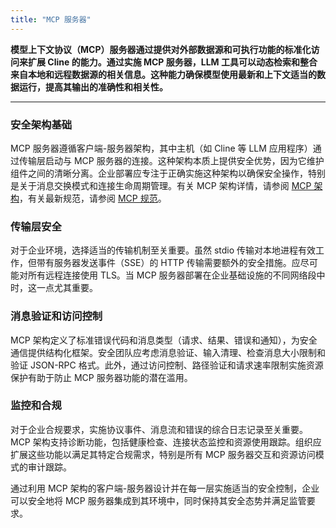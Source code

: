 ```yaml
---
title: "MCP 服务器"
---
```


**模型上下文协议（MCP）服务器通过提供对外部数据源和可执行功能的标准化访问来扩展 Cline 的能力。通过实施 MCP 服务器，LLM 工具可以动态检索和整合来自本地和远程数据源的相关信息。这种能力确保模型使用最新和上下文适当的数据运行，提高其输出的准确性和相关性。**

---

### 安全架构基础

MCP 服务器遵循客户端-服务器架构，其中主机（如 Cline 等 LLM 应用程序）通过传输层启动与 MCP 服务器的连接。这种架构本质上提供安全优势，因为它维护组件之间的清晰分离。企业部署应专注于正确实施这种架构以确保安全操作，特别是关于消息交换模式和连接生命周期管理。有关 MCP 架构详情，请参阅 [MCP 架构](https://modelcontextprotocol.io/docs/concepts/architecture)，有关最新规范，请参阅 [MCP 规范](https://spec.modelcontextprotocol.io/specification/2024-11-05/)。

### 传输层安全

对于企业环境，选择适当的传输机制至关重要。虽然 stdio 传输对本地进程有效工作，但带有服务器发送事件（SSE）的 HTTP 传输需要额外的安全措施。应尽可能对所有远程连接使用 TLS。当 MCP 服务器部署在企业基础设施的不同网络段中时，这一点尤其重要。

### 消息验证和访问控制

MCP 架构定义了标准错误代码和消息类型（请求、结果、错误和通知），为安全通信提供结构化框架。安全团队应考虑消息验证、输入清理、检查消息大小限制和验证 JSON-RPC 格式。此外，通过访问控制、路径验证和请求速率限制实施资源保护有助于防止 MCP 服务器功能的潜在滥用。

### 监控和合规

对于企业合规要求，实施协议事件、消息流和错误的综合日志记录至关重要。MCP 架构支持诊断功能，包括健康检查、连接状态监控和资源使用跟踪。组织应扩展这些功能以满足其特定合规需求，特别是所有 MCP 服务器交互和资源访问模式的审计跟踪。

通过利用 MCP 架构的客户端-服务器设计并在每一层实施适当的安全控制，企业可以安全地将 MCP 服务器集成到其环境中，同时保持其安全态势并满足监管要求。

